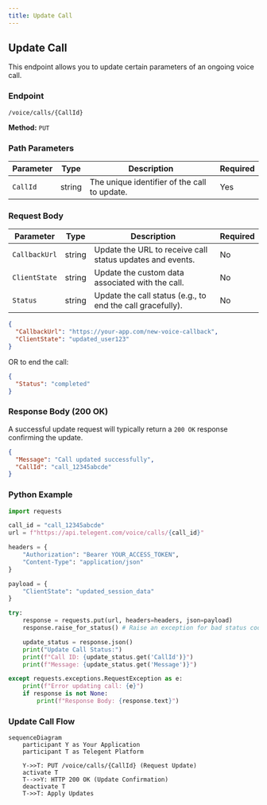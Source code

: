 ```yaml
---
title: Update Call
---
```


## Update Call

This endpoint allows you to update certain parameters of an ongoing voice call.

### Endpoint

`/voice/calls/{CallId}`

**Method:** `PUT`

### Path Parameters

| Parameter | Type   | Description                         | Required |
|-----------|--------|-------------------------------------|----------|
| `CallId`  | string | The unique identifier of the call to update. | Yes      |

### Request Body

| Parameter      | Type   | Description                                   | Required |
|----------------|--------|-----------------------------------------------|----------|
| `CallbackUrl`  | string | Update the URL to receive call status updates and events. | No       |
| `ClientState`  | string | Update the custom data associated with the call. | No       |
| `Status`       | string | Update the call status (e.g., to end the call gracefully). | No       |

```json
{
  "CallbackUrl": "https://your-app.com/new-voice-callback",
  "ClientState": "updated_user123"
}
```

OR to end the call:

```json
{
  "Status": "completed"
}
```

### Response Body (200 OK)

A successful update request will typically return a `200 OK` response confirming the update.

```json
{
  "Message": "Call updated successfully",
  "CallId": "call_12345abcde"
}
```

### Python Example

```python
import requests

call_id = "call_12345abcde"
url = f"https://api.telegent.com/voice/calls/{call_id}"

headers = {
    "Authorization": "Bearer YOUR_ACCESS_TOKEN",
    "Content-Type": "application/json"
}

payload = {
    "ClientState": "updated_session_data"
}

try:
    response = requests.put(url, headers=headers, json=payload)
    response.raise_for_status() # Raise an exception for bad status codes

    update_status = response.json()
    print("Update Call Status:")
    print(f"Call ID: {update_status.get('CallId')}")
    print(f"Message: {update_status.get('Message')}")

except requests.exceptions.RequestException as e:
    print(f"Error updating call: {e}")
    if response is not None:
        print(f"Response Body: {response.text}")
```

### Update Call Flow

```mermaid
sequenceDiagram
    participant Y as Your Application
    participant T as Telegent Platform

    Y->>T: PUT /voice/calls/{CallId} (Request Update)
    activate T
    T-->>Y: HTTP 200 OK (Update Confirmation)
    deactivate T
    T->>T: Apply Updates
``` 